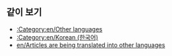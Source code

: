 {{en/Bilingual box| Ko
| ''이 페이지에서는 '''한국어로 번역 중인 문서'''에 대한 목록을 제공하고 있습니다.<br />{{en/S|ko/번역}} 틀을 사용한 문서는 자동으로 여기에 링크될 것입니다.''
| ''This page provides an index for a wide range of '''articles are being translated into German''' in OpenTTD Wiki.<br/>Articles with {{en/S|en/Translation}} and {{en/S|de/Während Übersetzung}} templates automatically go here.''}}


== 같이 보기 ==
*[[:Category:en/Other languages]]
*[[:Category:en/Korean (한국어)]]
*[[en/Articles are being translated into other languages]]
